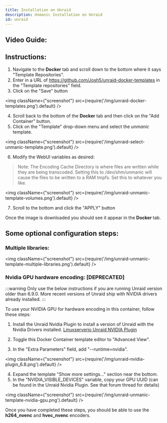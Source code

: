 ```yaml
---
title: Installation on Unraid
description: Unmanic Installation on Unraid
id: unraid
---
```



## Video Guide:

<ReactPlayer
    url='https://www.youtube.com/watch?v=ngqixJy6qr8'
    light={true}
    controls={true}
/>


## Instructions:

  1. Navigate to the **Docker** tab and scroll down to the bottom where it says "Template Repositories".
  2. Enter in a URL of https://github.com/Josh5/unraid-docker-templates in the "Template repositories" field.
  3. Click on the "Save" button

<img className={"screenshot"} src={require('/img/unraid-docker-templates.png').default} />


  4. Scroll back to the bottom of the **Docker** tab and then click on the "Add Container" button.
  5. Click on the "Template" drop-down menu and select the *unmanic* template.

<img className={"screenshot"} src={require('/img/unraid-select-unmanic-template.png').default} />

  6. Modify the WebUI variables as desired:
  
> Note:
> The Encoding Cache Directory is where files are written while they are being transcoded. 
> Setting this to /dev/shm/unmanic will cause the files to be written to a RAM tmpfs. Set this to whatever you like.

<img className={"screenshot"} src={require('/img/unraid-unmanic-template-volumes.png').default} />

  7. Scroll to the bottom and click the "APPLY" button
 

Once the image is downloaded you should see it appear in the **Docker** tab.


## Some optional configuration steps:

### Multiple libraries:

<img className={"screenshot"} src={require('/img/unraid-unmanic-template-multiple-libraries.png').default} />

 
### Nvidia GPU hardware encoding: [DEPRECATED]

:::warning
Only use the below instructions if you are running Unraid version older than 6.9.0.
More recent versions of Unraid ship with NVIDIA drivers already installed.
:::


To use your NVIDIA GPU for hardware encoding in this container, follow these steps:

  1. Install the Unraid Nvidia Plugin to install a version of Unraid with the Nvidia Drivers installed.
     [Linuxserverio Unraid NVIDIA Plugin](https://forums.unraid.net/topic/77813-plugin-linuxserverio-unraid-nvidia/)

  2. Toggle this Docker Container template editor to "Advanced View".
  3. In the "Extra Parameters" field, add "--runtime=nvidia".

<img className={"screenshot"} src={require('/img/unraid-nvidia-plugin_6.8.png').default} />

  4. Expand the template "Show more settings..." section near the bottom.
  5. In the "NVIDIA_VISIBLE_DEVICES" variable, copy your GPU UUID (can be found in the Unraid Nvidia Plugin. See that forum thread for details)

<img className={"screenshot"} src={require('/img/unraid-unmanic-template-nvidia-gpu.png').default} />

Once you have completed these steps, you should be able to use the **h264_nvenc** and **hvec_nvenc** encoders.
